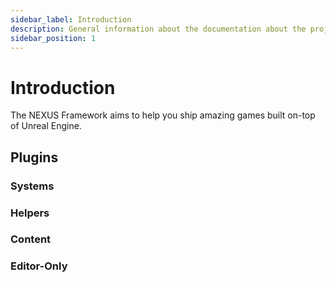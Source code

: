 ```yaml
---
sidebar_label: Introduction
description: General information about the documentation about the project that might be useful.
sidebar_position: 1
---
```



# Introduction

The NEXUS Framework aims to help you ship amazing games built on-top of Unreal Engine.

## Plugins

<PluginDetails moduleName="NexusCore" link={true} />

### Systems

<PluginDetails moduleName="NexusActorPools" link={true} />
<PluginDetails moduleName="NexusDynamicReferences" link={true} />

### Helpers

<PluginDetails moduleName="NexusPicker" link={true} />
<PluginDetails moduleName="NexusMultiplayer" link={true} />

### Content

<PluginDetails moduleName="NexusMaterialLibrary" link={true} />
<PluginDetails moduleName="NexusUserInterface" link={true} />


### Editor-Only

<PluginDetails moduleName="NexusFixers" link={true} />